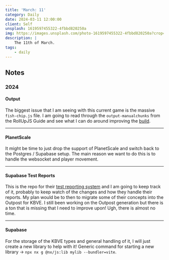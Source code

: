 ```yaml
---
title: 'March: 11'
category: Daily
date: 2024-03-11 12:00:00
client: Self
unsplash: 1619597455322-4fbbd820250a
img: https://images.unsplash.com/photo-1619597455322-4fbbd820250a?crop=entropy&cs=srgb&fm=jpg&ixid=MnwzNjM5Nzd8MHwxfHJhbmRvbXx8fHx8fHx8fDE2ODE3NDg2ODY&ixlib=rb-4.0.3&q=85
description: |
    The 11th of March.
tags:
    - daily
---
```



<MDXJS>

## Notes

</MDXJS>


<MDXJS>

### 2024

<MDXJS>

#### Output

The biggest issue that I am seeing with this current game is the massive `fish-chip.js` file.
I am going to read through the `output-manualchunks` from the RollUpJS Guide and see what I can do around improving the [build](https://rollupjs.org/configuration-options/#output-manualchunks).

</MDXJS>

---

<MDXJS>

#### PlanetScale

It might be time to just drop the support of PlanetScale and switch back to the Postgres / Supabase setup.
The main reason we want to do this is to handle the websocket and player movement.

</MDXJS>

--- 

<MDXJS>

#### Supabase Test Reports

This is the repo for their [test reporting system](https://github.com/supabase/test-reports) and I am going to keep track of it, probably to keep watch of the changes and how they handle their reports.
My plan would be to then to migrate some of their concepts into the Outpost for KBVE.
I still been working on the Outpost generation but there is a ton that is missing that I need to improve upon! Ugh, there is almost no time.

</MDXJS>

---

<MDXJS>

#### Supabase

For the storage of the KBVE types and general handling of it, I will just create a new library to help with it!
Generic command for starting a new library -> `npx nx g @nx/js:lib mylib --bundler=vite`.

</MDXJS>

</MDXJS>